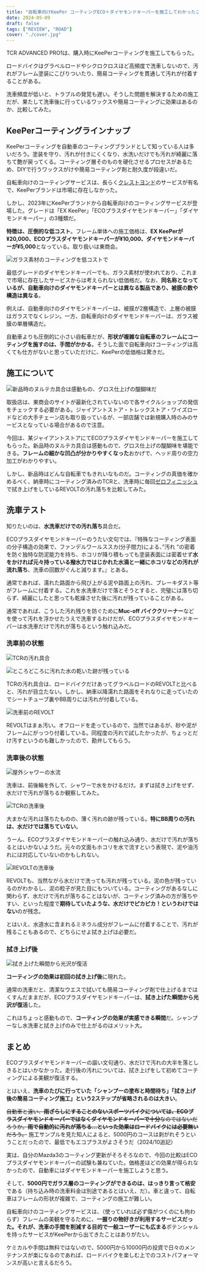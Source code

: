 ```yaml
---
title: "自転車向けKeePer コーティングECO＋ダイヤモンドキーパーを施工してわかったこと"
date: 2024-05-09
draft: false
tags: ["REVIEW", "ROAD"]
cover: "./cover.jpg"
---
```


TCR ADVANCED PRO1は、購入時にKeePerコーティングを施工してもらった。

ロードバイクはグラベルロードやシクロクロスほど高頻度で洗車しないので、汚れがフレーム塗装にこびりついたり、簡易コーティングを貫通して汚れが付着することがある。

洗車頻度が低いと、トラブルの発覚も遅い。そうした問題を解決するための施工だが、果たして洗車後に行っているワックスや簡易コーティングに効果はあるのか、比較してみた。

<LinkCard url="https://blog.gensobunya.net/post/2024/04/25-tcr-advanced-pro-105-di2/" />

## KeePerコーティングラインナップ

KeePerコーティングを自動車のコーティングブランドとして知っている人は多いだろう。塗装を守り、汚れが付きにくくなり、水洗いだけでも汚れが綺麗に落ちて艶が戻ってくる。コーティング層そのものを硬化させるプロセスがあるため、DIYで行うワックスがけや簡易コーティング剤と耐久度が段違いだ。

自転車向けのコーティングサービスは、長らく[クレストヨンド](https://4-crest.com/)のサービスが有名で、KeePerブランドは市場に存在しなかった。

しかし、2023年にKeePerブランドから自転車向けのコーティングサービスが登場した。グレードは「EX KeePer」「ECOプラスダイヤモンドキーパー」「ダイヤモンドキーパー」の3種類だ。

**特徴は、圧倒的な低コスト**。フレーム単体への施工価格は、**EX KeePerが¥20,000、ECOプラスダイヤモンドキーパーが¥10,000、ダイヤモンドキーパーが¥5,000**となっている。取り扱いは東商会。

<LinkCard url="https://www.cyclesports.jp/news/new-product/91565/attachment/91567/" />

![ガラス素材のコーティングを低コストで](./diamond_keeper.png)

最低グレードのダイヤモンドキーパーでも、ガラス素材が使われており、これまで市場に存在したサービスからは考えられない低価格だ。なお、**同名称となっているが、自動車向けのダイヤモンドキーパーとは異なる製品であり、被膜の数や構造は異なる**。

例えば、自動車向けのダイヤモンドキーパーは、被膜が2層構造で、上層の被膜はガラスでなくレジン。一方、自転車向けのダイヤモンドキーパーは、ガラス被膜の単層構造だ。

自動車よりも圧倒的に小さい自転車だが、**形状が複雑な自転車のフレームにコーティングを施すのは、手間がかかる**。そうした面で自転車向けコーティングは高くても仕方がないと思っていただけに、KeePerの低価格は驚きだ。

## 施工について

![新品時のヌルテカ具合は感動もの、グロス仕上げの醍醐味だ](./keeper.jpg)

取扱店は、東商会のサイトが最新化されていないので各サイクルショップの発信をチェックする必要がある。ジャイアントストア・トレックストア・ワイズロードなどの大手チェーン店も取り扱っているが、一部店舗では新規購入時のみのサービスとなっている場合があるので注意。

今回は、某ジャイアントストアにてECOプラスダイヤモンドキーパーを施工してもらった。新品時のヌルテカ具合は感動もので、グロス仕上げの醍醐味を堪能できる。**フレームの細かな凹凸が分かりやすくなった**おかげで、ヘッド周りの空力加工がわかりやすい。

しかし、新品時はどんな自転車でもきれいなものだ。コーティングの真価を確かめるべく、納車時にコーティング済みのTCRと、洗車時に毎回[ゼロフィニッシュ](https://amzn.to/4bkwxca)で拭き上げをしているREVOLTの汚れ落ちを比較してみた。

<Amzn asin="B07J24VKF1" />

## 洗車テスト

知りたいのは、**水洗車だけでの汚れ落ち**具合だ。

ECOプラスダイヤモンドキーパーのうたい文句では、『特殊なコーティング表面の分子構造の効果で、ファンデルワールススカ(分子間力)による、”汚れ ”の密着を防ぐ独特な防泥能力を持ち、ホコリが降り積もっても塗装表面には密着せず**水をかければ元々持っている撥水力ではじかれた水滴と一緒にホコリなどの汚れが流れ落ち**、洗車の回数がぐんと減ります。』とある。

通常であれば、濡れた路面から飛び上がる泥や路面上の汚れ、ブレーキダスト等がフレームに付着する。これを水洗車だけで落とそうとすると、完璧には落ち切らず、綺麗にしたと思っても乾燥させた後に汚れが残っていることがある。

通常であれば、こうした汚れ残りを防ぐために**Muc-off バイククリーナー**などを使って汚れを浮かせたうえで洗車するわけだが、ECOプラスダイヤモンドキーパーは水洗車だけで汚れが落ちるという触れ込みだ。

### 洗車前の状態

![TCRの汚れ具合](./coated-prev1.jpg)

![ところどころに汚れた水の乾いた跡が残っている](./coated-prev2.jpg)

TCRの汚れ具合は、ロードバイクだけあってグラベルロードのREVOLTと比べると、汚れが目立たない。しかし、納車以降濡れた路面をそれなりに走っていたのでシートチューブ裏やBB周りには汚れが付着している。

![洗車前のREVOLT](./no-coat-prev.jpg)

REVOLTはまぁ汚い。オフロードを走っているので、当然ではあるが、砂や泥がフレームにがっつり付着している。同程度の汚れで試したかったが、ちょっとだけ汚すというのも難しかったので、勘弁してもらう。

### 洗車後の状態

![屋外シャワーの水流](./washing.jpg)

洗車は、前後輪を外して、シャワーで水をかけるだけ。まずは拭き上げをせず、水だけで汚れが落ちるか観察してみた。

![TCRの洗車後](./coated-washed.jpg)

大まかな汚れは落ちたものの、薄く汚れの跡が残っている。**特にBB周りの汚れは、水だけでは落ちていない**。

うーん、ECOプラスダイヤモンドキーパーの触れ込み通り、水だけで汚れが落ちるとはいかないようだ。元々の文面もホコリを水で流すという表現で、泥や油汚れには対応していないのかもしれない。

![REVOLTの洗車後](./no-coat-after.jpg)

REVOLTも、当然ながら水だけで洗っても汚れが残っている。泥の色が残っているのがわかるし、泥の粒子が見た目にもついている。コーティングがあるなしに関わらず、水だけで汚れが落ちることはないが、コーティング済みの方が落ちやすい、といった程度で**期待していたような、水だけでピカピカ！というわけではない**のが残念。

とはいえ、水道水に含まれるミネラル成分がフレームに付着することで、汚れが残ることもあるので、どちらにせよ拭き上げは必要だ。

### 拭き上げ後

![拭き上げた瞬間から光沢が復活](./coated-after-wiped.jpg)

**コーティングの効果は初回の拭き上げ後**に現れた。

通常の洗車だと、清潔なウエスで拭いても簡易コーティング剤で仕上げるまではくすんだままだが、ECOプラスダイヤモンドキーパーは、**拭き上げた瞬間から光沢が復活**した。

これはちょっと感動もので、**コーティングの効果が実感できる瞬間**だ。シャンプーなし水洗車と拭き上げのみで仕上がるのはメリット大。

## まとめ

ECOプラスダイヤモンドキーパーの謳い文句通り、水だけで汚れの大半を落としきるとはいかなかった。走行後の汚れについては、拭き上げをして初めてコーティングによる美観が復活する。

とはいえ、**洗車のたびに行っていた「シャンプーの塗布と時間待ち」「拭き上げ後の簡易コーティング施工」という2ステップが省略されるのは大きい**。

~~自動車と違い、**雨ざらしにすることのないスポーツバイクについては、ECOプラスダイヤモンドキーパーではなくダイヤモンドキーパーで十分**なのではないだろうか。**雨で自動的に汚れが落ちる…といった効果はロードバイクには必要無い**だろう。~~ 施工サンプルを見た知人によると、5000円のコースは剥がれそうということだったので、最低でもエコプラスがよさそうだ（2024/10追記）

実は、自分のMazda3のコーティング更新がそろそろなので、今回の比較はECOプラスダイヤモンドキーパーの試験も兼ねていた。価格差ほどの効果が得られなかったので、自動車にはダイヤモンドキーパーを施工しようと思う。

そして、**5000円でガラス層のコーティングができるのは、はっきり言って格安**である（持ち込み時の洗車料金は別途であるとはいえ、だ）。車と違って、自転車はフレームの形状が複雑で、コーティングの施工が難しい。

自転車向けのコーティングサービスは、（使っていれば必ず傷がつくのにも拘わらず）フレームの美観を守るために、**一握りの物好きが利用するサービスだった。それが、洗車の手間を削減する目的で一般ユーザーにも広まる**ポテンシャルを持ったサービスがKeePerから出てきたことはありがたい。

ケミカルや手間は無料ではないので、5000円から10000円の投資で日々のメンテナンスが楽になるのであれば、ロードバイクを楽しむ上でのコストパフォーマンスが高いと言えるだろう。
